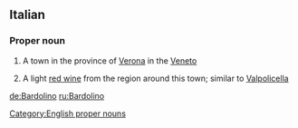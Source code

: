 ==Italian==

===Proper noun===
{{en-noun|s|-}}

# {{uncountable}} A town in the province of [[Verona]] in the [[Veneto]]
# {{countable}} A light [[red wine]] from the region around this town; similar to [[Valpolicella]]

[[de:Bardolino]]
[[ru:Bardolino]]

[[Category:English proper nouns]]